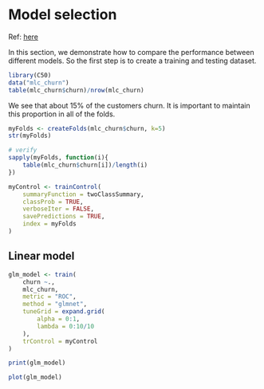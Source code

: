 # Model selection  
Ref: [here](https://lgatto.github.io/IntroMachineLearningWithR/supervised-learning.html#scaling-and-centering)  

In this section, we demonstrate how to compare the performance between different models. So the first step is to create a training and testing dataset.
```r
library(C50)
data("mlc_churn")
table(mlc_churn$churn)/nrow(mlc_churn)
```
We see that about 15% of the customers churn. It is important to maintain this proportion in all of the folds.
```r
myFolds <- createFolds(mlc_churn$churn, k=5)
str(myFolds)

# verify
sapply(myFolds, function(i){
    table(mlc_churn$churn[i])/length(i)
})
```
```r
myControl <- trainControl(
    summaryFunction = twoClassSummary,
    classProb = TRUE,
    verboseIter = FALSE,
    savePredictions = TRUE,
    index = myFolds
)
```

## Linear model
```r
glm_model <- train(
    churn ~.,
    mlc_churn,
    metric = "ROC",
    method = "glmnet",
    tuneGrid = expand.grid(
        alpha = 0:1,
        lambda = 0:10/10
    ),
    trControl = myControl
)

print(glm_model)
```
```r
plot(glm_model)
```

